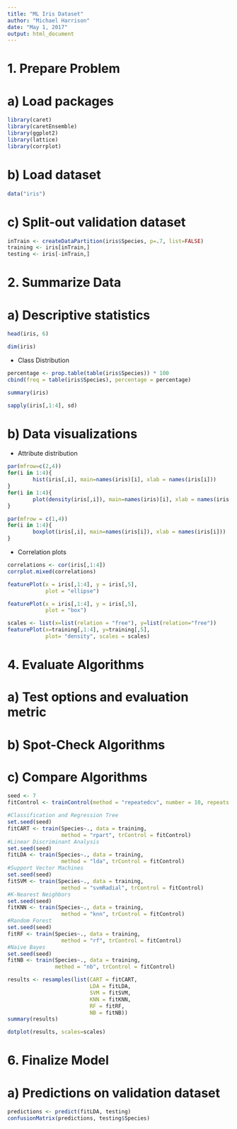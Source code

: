 ```yaml
---
title: "ML Iris Dataset"
author: "Michael Harrison"
date: "May 1, 2017"
output: html_document
---
```


# 1. Prepare Problem
# a) Load packages
```r
library(caret)
library(caretEnsemble)
library(ggplot2)
library(lattice)
library(corrplot)
```

# b) Load dataset
```r
data("iris")
```

# c) Split-out validation dataset
```r
inTrain <- createDataPartition(iris$Species, p=.7, list=FALSE)
training <- iris[inTrain,]
testing <- iris[-inTrain,]
```


# 2. Summarize Data
# a) Descriptive statistics
```r
head(iris, 6)
```
```r
dim(iris)
```
- Class Distribution
```r
percentage <- prop.table(table(iris$Species)) * 100
cbind(freq = table(iris$Species), percentage = percentage)
```

```r
summary(iris)
```
```r
sapply(iris[,1:4], sd)
```

# b) Data visualizations
- Attribute distribution
```r
par(mfrow=c(2,4))
for(i in 1:4){
        hist(iris[,i], main=names(iris)[i], xlab = names(iris[i]))
}
for(i in 1:4){
        plot(density(iris[,i]), main=names(iris)[i], xlab = names(iris[i]))
}
```

```r
par(mfrow = c(1,4))
for(i in 1:4){
        boxplot(iris[,i], main=names(iris[i]), xlab = names(iris[i]))
}
```
- Correlation plots
```r
correlations <- cor(iris[,1:4])
corrplot.mixed(correlations)
```
```r
featurePlot(x = iris[,1:4], y = iris[,5],
            plot = "ellipse")
```

```r
featurePlot(x = iris[,1:4], y = iris[,5],
            plot = "box")
```


```r
scales <- list(x=list(relation = "free"), y=list(relation="free"))
featurePlot(x=training[,1:4], y=training[,5],
            plot= "density", scales = scales)
```

# 4. Evaluate Algorithms
# a) Test options and evaluation metric
# b) Spot-Check Algorithms
# c) Compare Algorithms
```r
seed <- 7
fitControl <- trainControl(method = "repeatedcv", number = 10, repeats = 5)

#Classification and Regression Tree
set.seed(seed)
fitCART <- train(Species~., data = training, 
                 method = "rpart", trControl = fitControl)
#Linear Discriminant Analysis
set.seed(seed)
fitLDA <- train(Species~., data = training, 
                 method = "lda", trControl = fitControl)
#Support Vector Machines
set.seed(seed)
fitSVM <- train(Species~., data = training, 
                 method = "svmRadial", trControl = fitControl)
#K-Nearest Neighbors
set.seed(seed)
fitKNN <- train(Species~., data = training, 
                 method = "knn", trControl = fitControl)
#Random Forest
set.seed(seed)
fitRF <- train(Species~., data = training, 
                 method = "rf", trControl = fitControl)
#Naive Bayes
set.seed(seed)
fitNB <- train(Species~., data = training,
               method = "nb", trControl = fitControl)

results <- resamples(list(CART = fitCART,
                          LDA = fitLDA,
                          SVM = fitSVM,
                          KNN = fitKNN,
                          RF = fitRF,
                          NB = fitNB))
summary(results)
```




```r
dotplot(results, scales=scales)
```

# 6. Finalize Model
# a) Predictions on validation dataset
```r
predictions <- predict(fitLDA, testing)
confusionMatrix(predictions, testing$Species)
```

